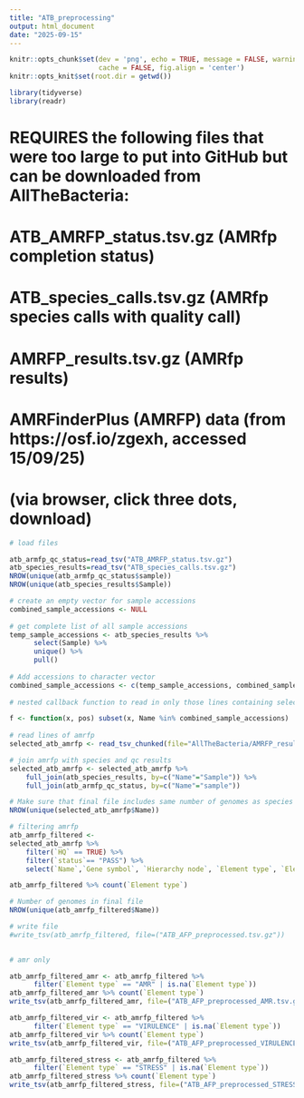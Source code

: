 ```yaml
---
title: "ATB_preprocessing"
output: html_document
date: "2025-09-15"
---
```


```r
knitr::opts_chunk$set(dev = 'png', echo = TRUE, message = FALSE, warning = FALSE,
                      cache = FALSE, fig.align = 'center')
knitr::opts_knit$set(root.dir = getwd())

library(tidyverse)
library(readr)

```

# REQUIRES the following files that were too large to put into GitHub but can be downloaded from AllTheBacteria:
# ATB_AMRFP_status.tsv.gz (AMRfp completion status)
# ATB_species_calls.tsv.gz (AMRfp species calls with quality call)
# AMRFP_results.tsv.gz (AMRfp results)

# AMRFinderPlus (AMRFP) data (from https://osf.io/zgexh, accessed 15/09/25)
# (via browser, click three dots, download)

```r

# load files

atb_armfp_qc_status=read_tsv("ATB_AMRFP_status.tsv.gz")
atb_species_results=read_tsv("ATB_species_calls.tsv.gz")
NROW(unique(atb_armfp_qc_status$sample))
NROW(unique(atb_species_results$Sample)) 

# create an empty vector for sample accessions
combined_sample_accessions <- NULL
  
# get complete list of all sample accessions
temp_sample_accessions <- atb_species_results %>%
      select(Sample) %>%
      unique() %>%
      pull()
    
# Add accessions to character vector
combined_sample_accessions <- c(temp_sample_accessions, combined_sample_accessions)
  
# nested callback function to read in only those lines containing selected taxa (for chuncking)

f <- function(x, pos) subset(x, Name %in% combined_sample_accessions)
  
# read lines of amrfp
selected_atb_amrfp <- read_tsv_chunked(file="AllTheBacteria/AMRFP_results.tsv.gz", callback=DataFrameCallback$new(f), chunk_size = 10000)

# join amrfp with species and qc results 
selected_atb_amrfp <- selected_atb_amrfp %>%
    full_join(atb_species_results, by=c("Name"="Sample")) %>% 
    full_join(atb_armfp_qc_status, by=c("Name"="sample")) 

# Make sure that final file includes same number of genomes as species call and status file (so that it includes genomes with no AMR determinants)
NROW(unique(selected_atb_amrfp$Name)) 

# filtering amrfp  
atb_amrfp_filtered <- 
selected_atb_amrfp %>%
    filter(`HQ` == TRUE) %>%
    filter(`status`== "PASS") %>%
    select(`Name`,`Gene symbol`, `Hierarchy node`, `Element type`, `Element subtype`, `% Coverage of reference sequence`, `% Identity to reference sequence`, `Method`, `Class`, `Subclass`, `Species`) 

atb_amrfp_filtered %>% count(`Element type`)

# Number of genomes in final file
NROW(unique(atb_amrfp_filtered$Name)) 

# write file
#write_tsv(atb_amrfp_filtered, file=("ATB_AFP_preprocessed.tsv.gz"))
  
```

```r
# amr only

atb_amrfp_filtered_amr <- atb_amrfp_filtered %>% 
      filter(`Element type` == "AMR" | is.na(`Element type`)) 
atb_amrfp_filtered_amr %>% count(`Element type`)
write_tsv(atb_amrfp_filtered_amr, file=("ATB_AFP_preprocessed_AMR.tsv.gz"))

atb_amrfp_filtered_vir <- atb_amrfp_filtered %>% 
      filter(`Element type` == "VIRULENCE" | is.na(`Element type`)) 
atb_amrfp_filtered_vir %>% count(`Element type`)
write_tsv(atb_amrfp_filtered_vir, file=("ATB_AFP_preprocessed_VIRULENCE.tsv.gz"))

atb_amrfp_filtered_stress <- atb_amrfp_filtered %>% 
      filter(`Element type` == "STRESS" | is.na(`Element type`)) 
atb_amrfp_filtered_stress %>% count(`Element type`)
write_tsv(atb_amrfp_filtered_stress, file=("ATB_AFP_preprocessed_STRESS.tsv.gz"))
```
